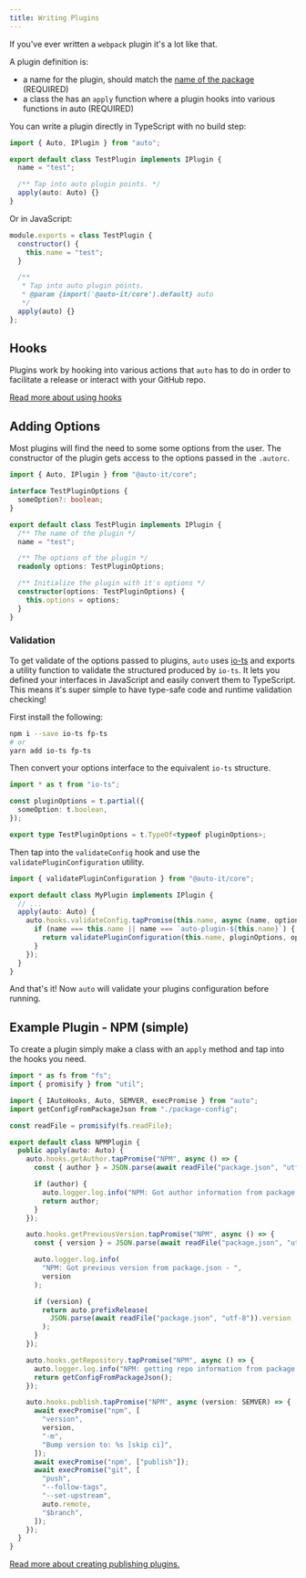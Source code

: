 ```yaml
---
title: Writing Plugins
---
```


If you've ever written a `webpack` plugin it's a lot like that.

A plugin definition is:

- a name for the plugin, should match the [name of the package](../configuration/plugins#plugin-declaration) (REQUIRED)
- a class the has an `apply` function where a plugin hooks into various functions in auto (REQUIRED)

You can write a plugin directly in TypeScript with no build step:

```ts
import { Auto, IPlugin } from "auto";

export default class TestPlugin implements IPlugin {
  name = "test";

  /** Tap into auto plugin points. */
  apply(auto: Auto) {}
}
```

Or in JavaScript:

```js
module.exports = class TestPlugin {
  constructor() {
    this.name = "test";
  }

  /**
   * Tap into auto plugin points.
   * @param {import('@auto-it/core').default} auto
   */
  apply(auto) {}
};
```

## Hooks

Plugins work by hooking into various actions that `auto` has to do in order to facilitate a release or interact with your GitHub repo.

[Read more about using hooks](./hook-api-docs)

## Adding Options

Most plugins will find the need to some some options from the user.
The constructor of the plugin gets access to the options passed in the `.autorc`.

```ts
import { Auto, IPlugin } from "@auto-it/core";

interface TestPluginOptions {
  someOption?: boolean;
}

export default class TestPlugin implements IPlugin {
  /** The name of the plugin */
  name = "test";

  /** The options of the plugin */
  readonly options: TestPluginOptions;

  /** Initialize the plugin with it's options */
  constructor(options: TestPluginOptions) {
    this.options = options;
  }
}
```

### Validation

To get validate of the options passed to plugins, `auto` uses [io-ts](https://github.com/gcanti/io-ts) and exports a utility function to validate the structured produced by `io-ts`.
It lets you defined your interfaces in JavaScript and easily convert them to TypeScript.
This means it's super simple to have type-safe code and runtime validation checking!

First install the following:

```bash
npm i --save io-ts fp-ts
# or
yarn add io-ts fp-ts
```

Then convert your options interface to the equivalent `io-ts` structure.

```ts
import * as t from "io-ts";

const pluginOptions = t.partial({
  someOption: t.boolean,
});

export type TestPluginOptions = t.TypeOf<typeof pluginOptions>;
```

Then tap into the `validateConfig` hook and use the `validatePluginConfiguration` utility.

```ts
import { validatePluginConfiguration } from "@auto-it/core";

export default class MyPlugin implements IPlugin {
  // ...
  apply(auto: Auto) {
    auto.hooks.validateConfig.tapPromise(this.name, async (name, options) => {
      if (name === this.name || name === `auto-plugin-${this.name}`) {
        return validatePluginConfiguration(this.name, pluginOptions, options);
      }
    });
  }
}
```

And that's it!
Now `auto` will validate your plugins configuration before running.

## Example Plugin - NPM (simple)

To create a plugin simply make a class with an `apply` method and tap into the hooks you need.

```ts
import * as fs from "fs";
import { promisify } from "util";

import { IAutoHooks, Auto, SEMVER, execPromise } from "auto";
import getConfigFromPackageJson from "./package-config";

const readFile = promisify(fs.readFile);

export default class NPMPlugin {
  public apply(auto: Auto) {
    auto.hooks.getAuthor.tapPromise("NPM", async () => {
      const { author } = JSON.parse(await readFile("package.json", "utf-8"));

      if (author) {
        auto.logger.log.info("NPM: Got author information from package.json");
        return author;
      }
    });

    auto.hooks.getPreviousVersion.tapPromise("NPM", async () => {
      const { version } = JSON.parse(await readFile("package.json", "utf-8"));

      auto.logger.log.info(
        "NPM: Got previous version from package.json - ",
        version
      );

      if (version) {
        return auto.prefixRelease(
          JSON.parse(await readFile("package.json", "utf-8")).version
        );
      }
    });

    auto.hooks.getRepository.tapPromise("NPM", async () => {
      auto.logger.log.info("NPM: getting repo information from package.json");
      return getConfigFromPackageJson();
    });

    auto.hooks.publish.tapPromise("NPM", async (version: SEMVER) => {
      await execPromise("npm", [
        "version",
        version,
        "-m",
        "Bump version to: %s [skip ci]",
      ]);
      await execPromise("npm", ["publish"]);
      await execPromise("git", [
        "push",
        "--follow-tags",
        "--set-upstream",
        auto.remote,
        "$branch",
      ]);
    });
  }
}
```

[Read more about creating publishing plugins.](./writing-publishing-plugins)
